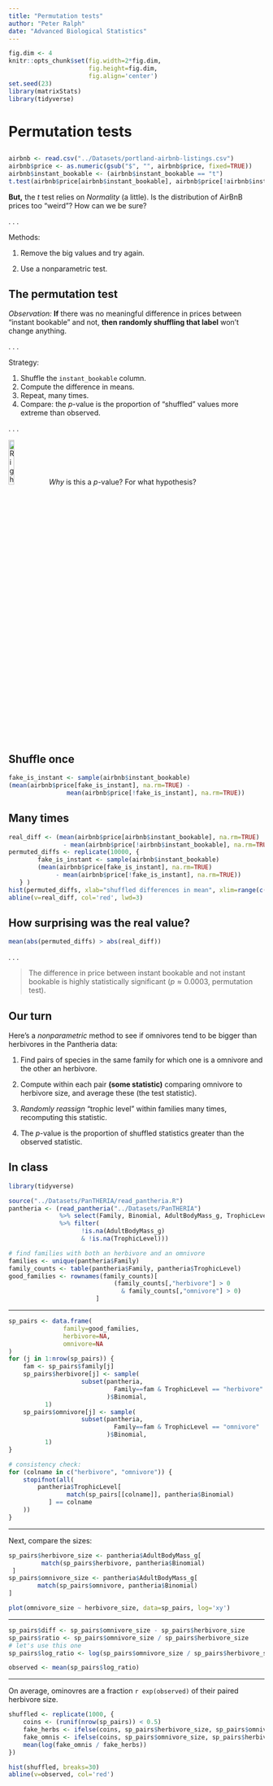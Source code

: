```yaml
---
title: "Permutation tests"
author: "Peter Ralph"
date: "Advanced Biological Statistics"
---
```



```r
fig.dim <- 4
knitr::opts_chunk$set(fig.width=2*fig.dim,
                      fig.height=fig.dim,
                      fig.align='center')
set.seed(23)
library(matrixStats)
library(tidyverse)
```

# Permutation tests


## 

```r
airbnb <- read.csv("../Datasets/portland-airbnb-listings.csv")
airbnb$price <- as.numeric(gsub("$", "", airbnb$price, fixed=TRUE))
airbnb$instant_bookable <- (airbnb$instant_bookable == "t")
t.test(airbnb$price[airbnb$instant_bookable], airbnb$price[!airbnb$instant_bookable])
```

**But,** the $t$ test relies on *Normality* (a little).
Is the distribution of AirBnB prices too "weird"?
How can we be sure?

. . .

Methods:

1. Remove the big values and try again.

2. Use a nonparametric test.



## The permutation test

*Observation:*
**If** there was no meaningful difference in prices between "instant bookable" and not,
**then randomly shuffling that label** won't change anything.

. . .

Strategy:

1. Shuffle the `instant_bookable` column.
2. Compute the difference in means.
3. Repeat, many times.
4. Compare: the $p$-value is the proportion of "shuffled" values more extreme than observed.

. . .

![Rightarrow](images/finger_right.png){.finger width="15%"} 
*Why* is this a $p$-value?  For what hypothesis?

## Shuffle once

```r
fake_is_instant <- sample(airbnb$instant_bookable)
(mean(airbnb$price[fake_is_instant], na.rm=TRUE) - 
                mean(airbnb$price[!fake_is_instant], na.rm=TRUE))
```

## Many times

```r
real_diff <- (mean(airbnb$price[airbnb$instant_bookable], na.rm=TRUE)
               - mean(airbnb$price[!airbnb$instant_bookable], na.rm=TRUE))
permuted_diffs <- replicate(10000, {
        fake_is_instant <- sample(airbnb$instant_bookable)
        (mean(airbnb$price[fake_is_instant], na.rm=TRUE)
             - mean(airbnb$price[!fake_is_instant], na.rm=TRUE))
   } )
hist(permuted_diffs, xlab="shuffled differences in mean", xlim=range(c(permuted_diffs, real_diff)))
abline(v=real_diff, col='red', lwd=3)
```

## How surprising was the real value?

```r
mean(abs(permuted_diffs) > abs(real_diff))
```

. . .

> The difference in price between instant bookable and not instant bookable
> is highly statistically significant ($p \approx 0.0003$, permutation test).


## Our turn

Here's a *nonparametric* method
to see if omnivores tend to be bigger than herbivores
in the Pantheria data:

1. Find pairs of species in the same family
   for which one is a omnivore and the other an herbivore.

2. Compute within each pair **(some statistic)** comparing omnivore to herbivore size,
   and average these (the test statistic).

3. *Randomly reassign* "trophic level" within families many times, recomputing this statistic.

4. The $p$-value is the proportion of shuffled statistics greater than the observed statistic.

## In class

```r
library(tidyverse) 

source("../Datasets/PanTHERIA/read_pantheria.R")
pantheria <- (read_pantheria("../Datasets/PanTHERIA")
              %>% select(Family, Binomial, AdultBodyMass_g, TrophicLevel)
              %>% filter(
                    !is.na(AdultBodyMass_g)
                    & !is.na(TrophicLevel)))

# find families with both an herbivore and an omnivore
families <- unique(pantheria$Family)
family_counts <- table(pantheria$Family, pantheria$TrophicLevel)
good_families <- rownames(family_counts)[
                             (family_counts[,"herbivore"] > 0
                               & family_counts[,"omnivore"] > 0)
                        ]
```

---------

```r
sp_pairs <- data.frame(
               family=good_families,
               herbivore=NA,
               omnivore=NA
)
for (j in 1:nrow(sp_pairs)) {
    fam <- sp_pairs$family[j]
    sp_pairs$herbivore[j] <- sample(
                    subset(pantheria,
                             Family==fam & TrophicLevel == "herbivore"
                           )$Binomial,
          1)
    sp_pairs$omnivore[j] <- sample(
                    subset(pantheria,
                             Family==fam & TrophicLevel == "omnivore"
                           )$Binomial,
          1)
}

# consistency check:
for (colname in c("herbivore", "omnivore")) {
    stopifnot(all(
        pantheria$TrophicLevel[
                match(sp_pairs[[colname]], pantheria$Binomial)
           ] == colname
    ))
}
```

--------------

Next, compare the sizes:
```r
sp_pairs$herbivore_size <- pantheria$AdultBodyMass_g[
         match(sp_pairs$herbivore, pantheria$Binomial)
 ]
sp_pairs$omnivore_size <- pantheria$AdultBodyMass_g[
        match(sp_pairs$omnivore, pantheria$Binomial)
]                                                    

plot(omnivore_size ~ herbivore_size, data=sp_pairs, log='xy')
```

--------------

```r
sp_pairs$diff <- sp_pairs$omnivore_size - sp_pairs$herbivore_size
sp_pairs$ratio <- sp_pairs$omnivore_size / sp_pairs$herbivore_size
# let's use this one
sp_pairs$log_ratio <- log(sp_pairs$omnivore_size / sp_pairs$herbivore_size)

observed <- mean(sp_pairs$log_ratio)
```

--------------

On average, ominovres are a fraction `r exp(observed)` of their paired herbivore size.

```r
shuffled <- replicate(1000, {
    coins <- (runif(nrow(sp_pairs)) < 0.5)
    fake_herbs <- ifelse(coins, sp_pairs$herbivore_size, sp_pairs$omnivore_size)
    fake_omnis <- ifelse(coins, sp_pairs$omnivore_size, sp_pairs$herbivore_size)
    mean(log(fake_omnis / fake_herbs))
})

hist(shuffled, breaks=30)
abline(v=observed, col='red')
```
